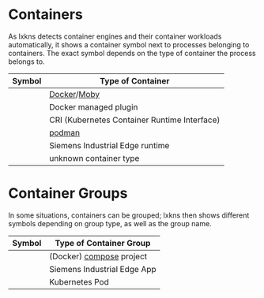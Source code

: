 


# Containers

As lxkns detects container engines and their container workloads automatically,
it shows a container symbol next to processes belonging to containers. The exact
symbol depends on the type of container the process belongs to.

| Symbol | Type of Container |
| --- | --- |
| <Docker/> | [Docker](https://docker.com)/[Moby](https://https://mobyproject.org/) |
| <DockerPlugin/> | Docker managed plugin |
| <CRI/> | CRI (Kubernetes Container Runtime Interface) |
| <Podman/> | [podman](https://podman.io) |
| <IERuntime/> | Siemens Industrial Edge runtime |
| <Container/> | unknown container type |

# Container Groups

In some situations, containers can be grouped; lxkns then shows different
symbols depending on group type, as well as the group name.

| Symbol | Type of Container Group |
| --- | --- |
| <ComposerProject/> | (Docker) [compose](https://compose-spec.io/) project |
| <IEApp/> | Siemens Industrial Edge App |
| <K8sPod/> | Kubernetes Pod |

